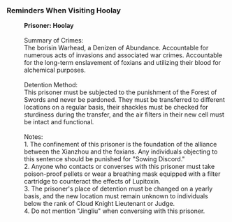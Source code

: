 ===Reminders When Visiting Hoolay===
:'''Prisoner: Hoolay'''
:<br />Summary of Crimes:
:The borisin Warhead, a Denizen of Abundance. Accountable for numerous acts of invasions and associated war crimes. Accountable for the long-term enslavement of foxians and utilizing their blood for alchemical purposes.
:<br />Detention Method:
:This prisoner must be subjected to the punishment of the Forest of Swords and never be pardoned. They must be transferred to different locations on a regular basis, their shackles must be checked for sturdiness during the transfer, and the air filters in their new cell must be intact and functional.
:<br />Notes:
:1. The confinement of this prisoner is the foundation of the alliance between the Xianzhou and the foxians. Any individuals objecting to this sentence should be punished for "Sowing Discord."
:2. Anyone who contacts or converses with this prisoner must take poison-proof pellets or wear a breathing mask equipped with a filter cartridge to counteract the effects of Lupitoxin.
:3. The prisoner's place of detention must be changed on a yearly basis, and the new location must remain unknown to individuals below the rank of Cloud Knight Lieutenant or Judge.
:4. Do not mention "Jingliu" when conversing with this prisoner.

